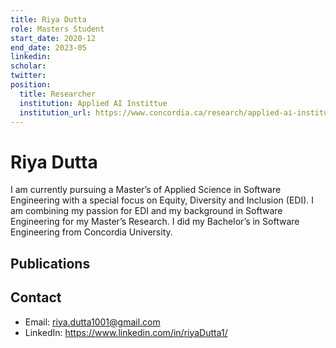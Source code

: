 ```yaml
---
title: Riya Dutta
role: Masters Student
start_date: 2020-12
end_date: 2023-05
linkedin:
scholar:
twitter:
position:
  title: Researcher
  institution: Applied AI Instittue
  institution_url: https://www.concordia.ca/research/applied-ai-institute.html
---
```


# Riya Dutta

I am currently pursuing a Master’s of Applied Science in Software Engineering with a special focus on Equity, Diversity and Inclusion (EDI). I am combining my passion for EDI and my background in Software Engineering for my Master’s Research. I did my Bachelor’s in Software Engineering from Concordia University.

## Publications


<AuthorPublications firstname="Riya" lastname="Dutta" />

## Contact

- Email: riya.dutta1001@gmail.com
- LinkedIn: https://www.linkedin.com/in/riyaDutta1/
